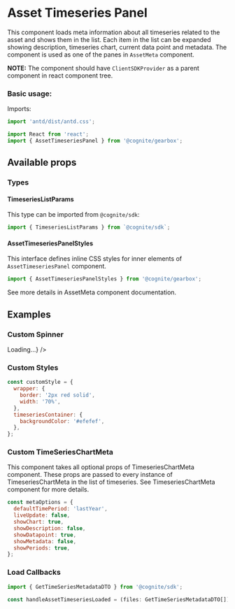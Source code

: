 
<Meta title="Assets|AssetTimeseriesPanel" decorators={decorators} />

# Asset Timeseries Panel

This component loads meta information about all timeseries related to the asset and shows them in the list.
Each item in the list can be expanded showing description, timeseries chart, current data point and metadata.
The component is used as one of the panes in `AssetMeta` component.

**NOTE:** The component should have `ClientSDKProvider` as a parent component in react component tree.

### Basic usage:

Imports:

```jsx
import 'antd/dist/antd.css';

import React from 'react';
import { AssetTimeseriesPanel } from '@cognite/gearbox';

```

<Preview>
  <Story name="Basic Usage" >
    <AssetTimeseriesPanel assetId={4650652196144007} />
  </Story>
</Preview>

## Available props

<Props of={AssetTimeseriesPanel} />

### Types

#### TimeseriesListParams

This type can be imported from `@cognite/sdk`:

```jsx
import { TimeseriesListParams } from `@cognite/sdk`;
```
#### AssetTimeseriesPanelStyles

This interface defines inline CSS styles for inner elements of `AssetTimeseriesPanel` component.

```jsx
import { AssetTimeseriesPanelStyles } from '@cognite/gearbox';
```

See more details in AssetMeta component documentation.

## Examples

### Custom Spinner
      
<Preview>
  <Story name="Custom Spinner">  
    <AssetTimeseriesPanel
      assetId={4650652196144007}
      customSpinner={<div>Loading...</div>}
    />
  </Story>
</Preview>

### Custom Styles

```jsx
const customStyle = {
  wrapper: {
    border: '2px red solid',
    width: '70%',
  },
  timeseriesContainer: {
    backgroundColor: '#efefef',
  },
};
```
      
<Preview>
  <Story name="Custom Styles">  
    <AssetTimeseriesPanel
      assetId={4650652196144007}
      styles={customStyle}
    />
  </Story>
</Preview>

### Custom TimeSeriesChartMeta

This component takes all optional props of TimeseriesChartMeta component. These props are passed to every instance of TimeseriesChartMeta in the list of timeseries. See TimeseriesChartMeta component for more details.

```jsx
const metaOptions = {
  defaultTimePeriod: 'lastYear',
  liveUpdate: false,
  showChart: true,
  showDescription: false,
  showDatapoint: true,
  showMetadata: false,
  showPeriods: true,
};
```
<Preview>
  <Story name="Custom Time Series Chart Meta">  
    <AssetTimeseriesPanel
      assetId={4650652196144007}
      {...metaOptions}
    />
  </Story>
</Preview>

### Load Callbacks

```jsx
import { GetTimeSeriesMetadataDTO } from '@cognite/sdk';

const handleAssetTimeseriesLoaded = (files: GetTimeSeriesMetadataDTO[]) => console.log(files);
```
<Preview>
  <Story name="Load Callback">  
    <AssetTimeseriesPanel
      assetId={4650652196144007}
      onAssetTimeseriesLoaded={handleAssetTimeseriesLoaded}
    />
  </Story>
</Preview>
